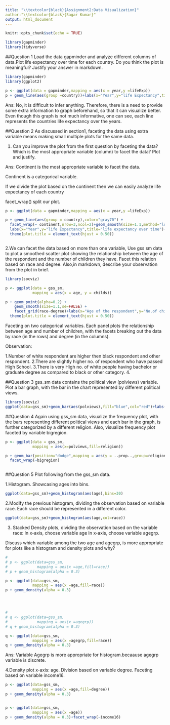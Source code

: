 ```yaml
---
title: "\\textcolor{black}{Assignment2:Data Visualization}"
author:"\\textcolor{black}{Sagar Kumar}"
output: html_document
---
```



```r
knitr::opts_chunk$set(echo = TRUE)
```



```r
library(gapminder)
library(tidyverse)
```


##Question 1
Load the data gapminder and analyze different columns of data.Plot life expectancy over time for each country. Do you think the plot is meaningful? Justify your answer in markdown.


```r

library(gapminder)
library(ggplot2)

p <- ggplot(data = gapminder,mapping = aes(x = year,y =lifeExp))
p + geom_line(aes(group =country))+labs(x="Year",y="life Expectancy",title="life expectancy over time for each country")+theme(plot.title = element_text(hjust = 0.50))


```

Ans: No, it is difficult to infer anything. Therefore, there is a need to provide some extra information to graph beforehand, so that it can visualize better.
Even though this graph is not much informative, one can see, each line represents the countries life expectancy over the years.

##Question 2
As discussed in section1, faceting the data using extra variable means making small multiple plots for the same data.


1. Can you improve the plot from the first question by faceting the data? Which is the
most appropriate variable (column) to facet the data? Plot and justify.

Ans:  Continent is the most appropriate variable to facet the data.

Continent is a categorical variable.

If we divide the plot based on the  continent then we can easily analyze life expectancy of each country

facet_wrap() split our plot.



```r

p <- ggplot(data = gapminder,mapping = aes(x = year,y =lifeExp))

p + geom_line(aes(group = country),color="gray70") + 
  facet_wrap(~ continent,nrow=3,ncol=2)+geom_smooth(size=1.1,method="loess",se=FALSE)+
  labs(x="Year",y="life Expectancy",title="life expectancy over time")+
  theme(plot.title = element_text(hjust = 0.50))



```


2.We can facet the data based on more than one variable, Use gss sm data to plot a smoothed scatter plot showing the relationship between the age of the respondent and the number of children they have. Facet this relation based on race and degree. Also,in markdown, describe your observation from the plot in brief.



```r

library(socviz)

p <- ggplot(data = gss_sm,
            mapping = aes(x = age, y = childs))

p + geom_point(alpha=0.2) +
    geom_smooth(size=1.1,se=FALSE) +
    facet_grid(race~degree)+labs(x="Age of the respondent",y="No.of children ",title="Relationship between the age of the respondent and the number of children they have")+
  theme(plot.title = element_text(hjust = 0.50))


```
Faceting on two categorical variables. Each panel plots the relationship between age and number of children, with the facets breaking out the data by race (in the rows) and degree (in the columns).

Observation:

1.Number of white respondent are higher then black respondent and other respondent.
2.There are slightly higher no. of respondent who have passed High School.
3.There is very High no. of white people having bachelor or graduate degree as compared to black or other category.
4.






##Question 3
gss_sm data contains the political view (polviews) variable. Plot a bar graph, with the bar in the chart represented by different political views.

```r

library(socviz)
ggplot(data=gss_sm)+geom_bar(aes(polviews),fill="blue",col="red")+labs(x="Political Views")


```

##Question 4
Again using gss_sm data, visualize the frequency plot, with the bars representing different political views and each bar in the graph, is further categorized by a different religion. Also, visualize frequency plot faceted by variable bigregion.



```r
p <- ggplot(data = gss_sm,
            mapping = aes(x=polviews,fill=religion))

p + geom_bar(position="dodge",mapping = aes(y = ..prop..,group=religion))+
  facet_wrap(~bigregion)



```



##Question 5
Plot following from the gss_sm data.


1.Histogram. Showcasing ages into bins.


```r

ggplot(data=gss_sm)+geom_histogram(aes(age),bins=30)


```


2.Modify the previous histogram, dividing the observation based on variable race. Each
race should be represented in a different color.


```r
ggplot(data=gss_sm)+geom_histogram(aes(age,col=race))
```


3. Stacked Density plots, dividing the observation based on the variable race:
   In x-axis, choose variable age
   In x-axis, choose variable agegrp.

Discuss which variable among the two age and agegrp, is more appropriate for plots
like a histogram and density plots and why?

```r


# 
# p <- ggplot(data=gss_sm,
#             mapping = aes(x =age,fill=race))
# p + geom_histogram(alpha = 0.3)

p <- ggplot(data=gss_sm,
            mapping = aes(x =age,fill=race))
p + geom_density(alpha = 0.3)




# 
# q <- ggplot(data=gss_sm,
#             mapping = aes(x =agegrp))
# q + geom_histogram(alpha = 0.3)

q <- ggplot(data=gss_sm,
            mapping = aes(x =agegrp,fill=race))
q + geom_density(alpha = 0.3)


```


Ans: Variable Agegrp is more appropriate for histogram.becaause agegrp variable is discrete.



4.Density plot
 x-axis: age.
 Division based on variable degree.
 Faceting based on variable income16.
 
 
```r


p <- ggplot(data=gss_sm,
            mapping = aes(x =age,fill=degree))
p + geom_density(alpha = 0.3)


p <- ggplot(data=gss_sm,
            mapping = aes(x =age))
p + geom_density(alpha = 0.3)+facet_wrap(~income16)



```
 









